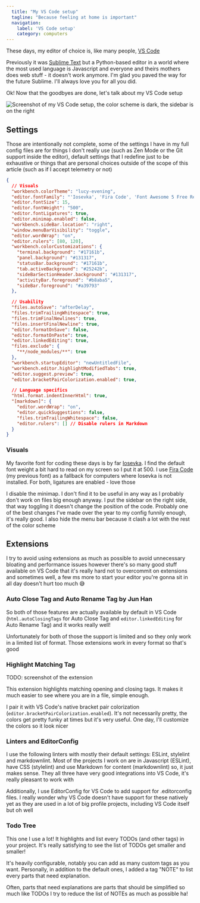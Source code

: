 ```yaml
---
  title: "My VS Code setup"
  tagline: "Because feeling at home is important"
  navigation:
    label: 'VS Code setup'
    category: computers
---
```


These days, my editor of choice is, like many people, [VS Code](https://code.visualstudio.com/)

Previously it was [Sublime Text](https://www.sublimetext.com/) but a Python-based editor in a world where the most used language is Javascript and everyone and theirs mothers does web stuff - it doesn't work anymore. I'm glad you paved the way for the future Sublime. I'll always love you for all you did.

Ok! Now that the goodbyes are done, let's talk about my VS Code setup

<Image
  src="screenshot.png"
  alt="Screenshot of my VS Code setup, the color scheme is dark, the sidebar is on the right"
  caption="My setup is pretty classic so don't expect anything too crazy. Some newly added settings might be missing from this particular screenshot"
/>

## Settings

Those are intentionally not complete, some of the settings I have in my full config files are for things I don't really use (such as Zen Mode or the Git support inside the editor), default settings that I redefine just to be exhaustive or things that are personal choices outside of the scope of this article (such as if I accept telemetry or not)

```json
{
  // Visuals
  "workbench.colorTheme": "lucy-evening",
  "editor.fontFamily": "'Iosevka', 'Fira Code', 'Font Awesome 5 Free Regular', 'Font Awesome 5 Free Solid', 'Font Awesome 5 Brands Regular'",
  "editor.fontSize": 15,
  "editor.fontWeight": "500",
  "editor.fontLigatures": true,
  "editor.minimap.enabled": false,
  "workbench.sideBar.location": "right",
  "window.menuBarVisibility": "toggle",
  "editor.wordWrap": "on",
  "editor.rulers": [80, 120],
  "workbench.colorCustomizations": {
    "terminal.background": "#17161b",
    "panel.background": "#131317",
    "statusBar.background": "#17161b",
    "tab.activeBackground": "#25242b",
    "sideBarSectionHeader.background": "#131317",
    "activityBar.foreground": "#b8aba5",
    "sideBar.foreground": "#a39793"
  },

  // Usability
  "files.autoSave": "afterDelay",
  "files.trimTrailingWhitespace": true,
  "files.trimFinalNewlines": true,
  "files.insertFinalNewline": true,
  "editor.formatOnSave": false,
  "editor.formatOnPaste": true,
  "editor.linkedEditing": true,
  "files.exclude": {
    "**/node_modules/**": true
  },
  "workbench.startupEditor": "newUntitledFile",
  "workbench.editor.highlightModifiedTabs": true,
  "editor.suggest.preview": true,
  "editor.bracketPairColorization.enabled": true,

  // Language specifics
  "html.format.indentInnerHtml": true,
  "[markdown]": {
    "editor.wordWrap": "on",
    "editor.quickSuggestions": false,
    "files.trimTrailingWhitespace": false,
    "editor.rulers": [] // Disable rulers in Markdown
  }
}
```

### Visuals

My favorite font for coding these days is by far [Iosevka](https://typeof.net/Iosevka/). I find the default font weight a bit hard to read on my screen so I put it at 500. I use [Fira Code](https://github.com/tonsky/FiraCode) (my previous font) as a fallback for computers where Iosevka is not installed. For both, ligatures are enabled - love those

I disable the minimap. I don't find it to be useful in any way as I probably don't work on files big enough anyway. I put the sidebar on the right side, that way toggling it doesn't change the position of the code. Probably one of the best changes I've made over the year to my config funnily enough, it's really good. I also hide the menu bar because it clash a lot with the rest of the color scheme

## Extensions

I try to avoid using extensions as much as possible to avoid unnecessary bloating and performance issues however there's so many good stuff available on VS Code that it's really hard not to overcommit on extensions and sometimes well, a few ms more to start your editor you're gonna sit in all day doesn't hurt too much 😅

### **Auto Close Tag** and **Auto Rename Tag** by Jun Han

So both of those features are actually available by default in VS Code (`html.autoClosingTags` for Auto Close Tag and `editor.linkedEditing` for Auto Rename Tag) and it works really well!

Unfortunately for both of those the support is limited and so they only work in a limited list of format. Those extensions work in every format so that's good

### Highlight Matching Tag

TODO: screenshot of the extension

This extension highlights matching opening and closing tags. It makes it much easier to see where you are in a file, simple enough.

I pair it with VS Code's native bracket pair colorization (`editor.bracketPairColorization.enabled`). It's not necessarily pretty, the colors get pretty funky at times but it's very useful. One day, I'll customize the colors so it look nicer

### Linters and EditorConfig

I use the following linters with mostly their default settings: ESLint, stylelint and markdownlint. Most of the projects I work on are in Javascript (ESLint), have CSS (stylelint) and use Markdown for content (markdownlint) so, it just makes sense. They all three have very good integrations into VS Code, it's really pleasant to work with

Additionally, I use EditorConfig for VS Code to add support for .editorconfig files. I really wonder why VS Code doesn't have support for these natively yet as they are used in a lot of big profile projects, including VS Code itself but oh well

### Todo Tree

This one I use a lot! It highlights and list every TODOs (and other tags) in your project. It's really satisfying to see the list of TODOs get smaller and smaller!

It's heavily configurable, notably you can add as many custom tags as you want. Personally, in addition to the default ones, I added a tag "NOTE" to list every parts that need explanation.

Often, parts that need explanations are parts that should be simplified so much like TODOs I try to reduce the list of NOTEs as much as possible ha!
